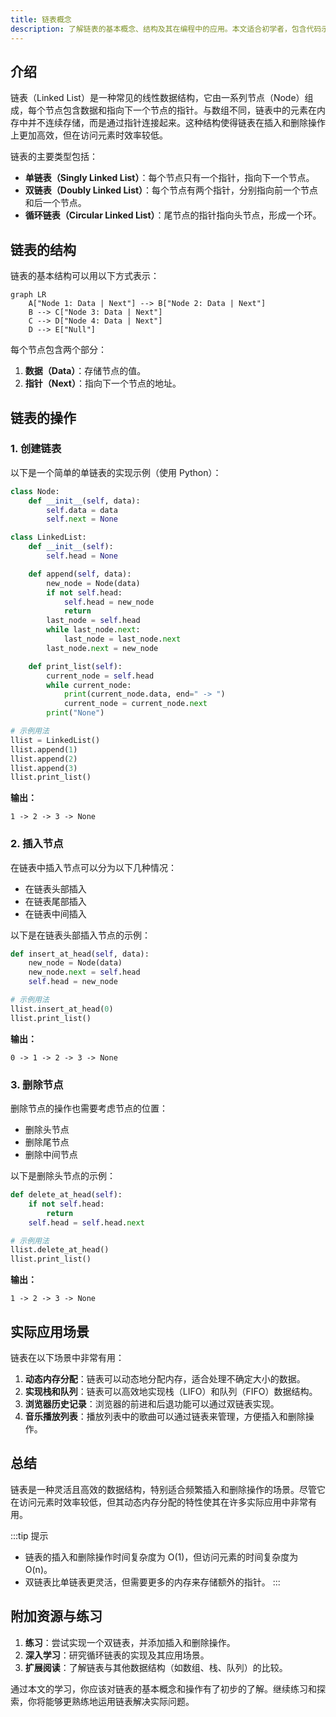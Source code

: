 ```yaml
---
title: 链表概念
description: 了解链表的基本概念、结构及其在编程中的应用。本文适合初学者，包含代码示例、实际案例和总结。
---
```


## 介绍

链表（Linked List）是一种常见的线性数据结构，它由一系列节点（Node）组成，每个节点包含数据和指向下一个节点的指针。与数组不同，链表中的元素在内存中并不连续存储，而是通过指针连接起来。这种结构使得链表在插入和删除操作上更加高效，但在访问元素时效率较低。

链表的主要类型包括：
- **单链表（Singly Linked List）**：每个节点只有一个指针，指向下一个节点。
- **双链表（Doubly Linked List）**：每个节点有两个指针，分别指向前一个节点和后一个节点。
- **循环链表（Circular Linked List）**：尾节点的指针指向头节点，形成一个环。

## 链表的结构

链表的基本结构可以用以下方式表示：

```mermaid
graph LR
    A["Node 1: Data | Next"] --> B["Node 2: Data | Next"]
    B --> C["Node 3: Data | Next"]
    C --> D["Node 4: Data | Next"]
    D --> E["Null"]
```

每个节点包含两个部分：
1. **数据（Data）**：存储节点的值。
2. **指针（Next）**：指向下一个节点的地址。

## 链表的操作

### 1. 创建链表

以下是一个简单的单链表的实现示例（使用 Python）：

```python
class Node:
    def __init__(self, data):
        self.data = data
        self.next = None

class LinkedList:
    def __init__(self):
        self.head = None

    def append(self, data):
        new_node = Node(data)
        if not self.head:
            self.head = new_node
            return
        last_node = self.head
        while last_node.next:
            last_node = last_node.next
        last_node.next = new_node

    def print_list(self):
        current_node = self.head
        while current_node:
            print(current_node.data, end=" -> ")
            current_node = current_node.next
        print("None")

# 示例用法
llist = LinkedList()
llist.append(1)
llist.append(2)
llist.append(3)
llist.print_list()
```

**输出：**
```
1 -> 2 -> 3 -> None
```

### 2. 插入节点

在链表中插入节点可以分为以下几种情况：
- 在链表头部插入
- 在链表尾部插入
- 在链表中间插入

以下是在链表头部插入节点的示例：

```python
def insert_at_head(self, data):
    new_node = Node(data)
    new_node.next = self.head
    self.head = new_node

# 示例用法
llist.insert_at_head(0)
llist.print_list()
```

**输出：**
```
0 -> 1 -> 2 -> 3 -> None
```

### 3. 删除节点

删除节点的操作也需要考虑节点的位置：
- 删除头节点
- 删除尾节点
- 删除中间节点

以下是删除头节点的示例：

```python
def delete_at_head(self):
    if not self.head:
        return
    self.head = self.head.next

# 示例用法
llist.delete_at_head()
llist.print_list()
```

**输出：**
```
1 -> 2 -> 3 -> None
```

## 实际应用场景

链表在以下场景中非常有用：
1. **动态内存分配**：链表可以动态地分配内存，适合处理不确定大小的数据。
2. **实现栈和队列**：链表可以高效地实现栈（LIFO）和队列（FIFO）数据结构。
3. **浏览器历史记录**：浏览器的前进和后退功能可以通过双链表实现。
4. **音乐播放列表**：播放列表中的歌曲可以通过链表来管理，方便插入和删除操作。

## 总结

链表是一种灵活且高效的数据结构，特别适合频繁插入和删除操作的场景。尽管它在访问元素时效率较低，但其动态内存分配的特性使其在许多实际应用中非常有用。

:::tip 提示
- 链表的插入和删除操作时间复杂度为 O(1)，但访问元素的时间复杂度为 O(n)。
- 双链表比单链表更灵活，但需要更多的内存来存储额外的指针。
:::

## 附加资源与练习

1. **练习**：尝试实现一个双链表，并添加插入和删除操作。
2. **深入学习**：研究循环链表的实现及其应用场景。
3. **扩展阅读**：了解链表与其他数据结构（如数组、栈、队列）的比较。

通过本文的学习，你应该对链表的基本概念和操作有了初步的了解。继续练习和探索，你将能够更熟练地运用链表解决实际问题。